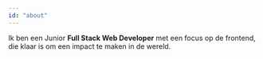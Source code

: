 ```yaml
---
id: "about"
---
```


Ik ben een Junior **Full Stack Web Developer** met een focus op de frontend, die klaar is om een impact te maken in de wereld.